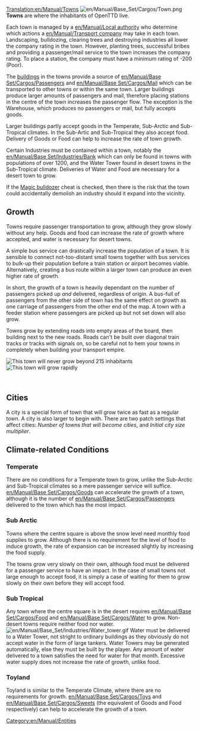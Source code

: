 [[Translation:en/Manual/Towns]]
{{en/Manual/Navigation}}
[[File:en/Manual/Base Set/Cargos/Town.png|left]]
'''Towns''' are where the inhabitants of OpenTTD live. 

Each town is managed by a [[en/Manual/Local authority]] who determine which actions a [[en/Manual/Transport company]] may take in each town. Landscaping, bulldozing, clearing trees and destroying industries all lower the company rating in the town. However, planting trees, successful bribes and providing a passenger/mail service to the town increases the company rating. To place a station, the company must have a minimum rating of -200 (Poor).

The [[en/Archive/Manual/Building|buildings]] in the towns provide a source of [[en/Manual/Base Set/Cargos/Passengers]] and [[en/Manual/Base Set/Cargos/Mail]] which can be transported to other towns or within the same town. Larger buildings produce larger amounts of passengers and mail, therefore placing stations in the centre of the town increases the passenger flow. The exception is the Warehouse, which produces no passengers or mail, but fully accepts goods. 

Larger buildings partly accept goods in the Temperate, Sub-Arctic and Sub-Tropical climates. In the Sub-Artic and Sub-Tropical they also accept food. Delivery of Goods or Food can help to increase the rate of town growth. 

Certain Industries must be contained within a town, notably the [[en/Manual/Base Set/Industries/Bank]] which can only be found in towns with populations of over 1200, and the Water Tower found in desert towns in the Sub-Tropical climate. Deliveries of Water and Food are necessary for a desert town to grow.

If the [[en/Manual/Cheats#magic-bulldozer|Magic bulldozer]] cheat is checked, then there is the risk that the town could accidentally demolish an industry should it expand into the vicinity. 

==Growth==
Towns require passenger transportation to grow, although they grow slowly without any help. Goods and food can increase the rate of growth where accepted, and water is necessary for desert towns.
 
A simple bus service can drastically increase the population of a town. It is sensible to connect not-too-distant small towns together with bus services to bulk-up their population before a train station or airport becomes viable. Alternatively, creating a bus route within a larger town can produce an even higher rate of growth. 

In short, the growth of a town is heavily dependant on the number of passengers picked up ''and'' delivered, regardless of origin. A bus-full of passengers from the other side of town has the same effect on growth as one carriage of passengers from the other end of the map. A town with a feeder station where passengers are picked up but not set down will also grow.

Towns grow by extending roads into empty areas of the board, then building next to the new roads.  Roads can't be built over diagonal train tracks or tracks with signals on, so be careful not to hem your towns in completely when building your transport empire.

[[File:en/Manual/Town-nogrow.png|frame|left|This town will never grow beyond 215 inhabitants]]
[[File:en/Manual/Town-grow.png|frame|right|This town will grow rapidly]]

<br clear="all" />

==Cities==
{{en/Nightly}}
A city is a special form of town that will grow twice as fast as a regular town. A city is also larger to begin with. There are two patch settings that affect cities: ''Number of towns that will become cities'', and ''Initial city size multiplier''.

==Climate-related Conditions==
===Temperate===
There are no conditions for a Temperate town to grow, unlike the Sub-Arctic and Sub-Tropical climates so a mere passenger service will suffice. [[en/Manual/Base Set/Cargos/Goods]] can accelerate the growth of a town, although it is the number of [[en/Manual/Base Set/Cargos/Passengers]] delivered to the town which has the most impact.

===Sub Arctic===
Towns where the centre square is above the snow level need monthly food supplies to grow. Although there is no requirement for the level of food to induce growth, the rate of expansion can be increased slightly by increasing the food supply.

The towns grow very slowly on their own, although food must be delivered for a passenger service to have an impact. In the case of small towns not large enough to accept food, it is simply a case of waiting for them to grow slowly on their own before they will accept food.

===Sub Tropical=== 
Any town where the centre square is in the desert requires [[en/Manual/Base Set/Cargos/Food]] and [[en/Manual/Base Set/Cargos/Water]] to grow. Non-desert towns require neither food nor water.
[[File:en/Manual/Base Set/Industries/Water tower.gif|right]]
Water must be delivered to a Water Tower, not stright to ordinary buildings as they obviously do not accept water in the form of large tankers. Water Towers may be generated automatically, else they must be built by the player. Any amount of water delivered to a town satisfies the need for water for that month. Excessive water supply does not increase the rate of growth, unlike food.

===Toyland===
Toyland is similar to the Temperate Climate, where there are no requirements for growth. [[en/Manual/Base Set/Cargos/Toys]] and [[en/Manual/Base Set/Cargos/Sweets]] (the equivalent of Goods and Food respectively) can help to accelerate the growth of a town. 

[[Category:en/Manual/Entities]]